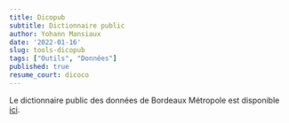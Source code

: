 ```yaml
---
title: Dicopub
subtitle: Dictionnaire public
author: Yohann Mansiaux
date: '2022-01-16'
slug: tools-dicopub
tags: ["Outils", "Données"]
published: true
resume_court: dicoco
---
```



Le dictionnaire public des données de Bordeaux Métropole est disponible [ici](https://data.bordeaux-metropole.fr/dicopub/#/dico).  

 
